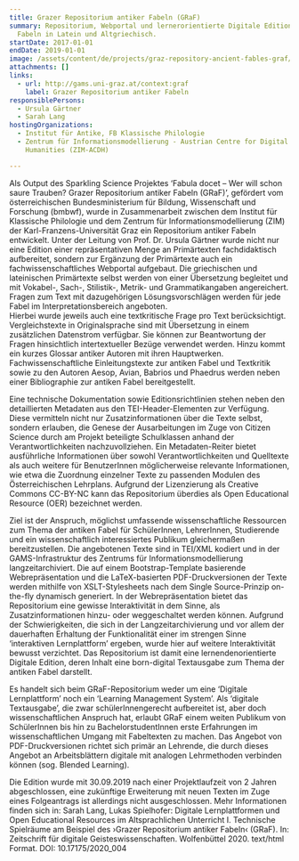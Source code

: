 ```yaml
---
title: Grazer Repositorium antiker Fabeln (GRaF)
summary: Repositorium, Webportal und lernerorientierte Digitale Edition antiker
  Fabeln in Latein und Altgriechisch.
startDate: 2017-01-01
endDate: 2019-01-01
image: /assets/content/de/projects/graz-repository-ancient-fables-graf/graf-logo-rot_2.png
attachments: []
links:
  - url: http://gams.uni-graz.at/context:graf
    label: Grazer Repositorium antiker Fabeln
responsiblePersons:
  - Ursula Gärtner
  - Sarah Lang
hostingOrganizations:
  - Institut für Antike, FB Klassische Philologie
  - Zentrum für Informationsmodellierung - Austrian Centre for Digital
    Humanities (ZIM-ACDH)

---
```

Als Output des Sparkling Science Projektes ‘Fabula docet – Wer will schon saure Trauben? Grazer Repositorium antiker Fabeln (GRaF)’, gefördert vom österreichischen Bundesministerium für Bildung, Wissenschaft und Forschung (bmbwf), wurde in Zusammenarbeit zwischen dem Institut für Klassische Philologie und dem Zentrum für Informationsmodellierung (ZIM) der Karl-Franzens-Universität Graz ein Repositorium antiker Fabeln entwickelt. Unter der Leitung von Prof. Dr. Ursula Gärtner wurde nicht nur eine Edition einer repräsentativen Menge an Primärtexten fachdidaktisch aufbereitet, sondern zur Ergänzung der Primärtexte auch ein fachwissenschaftliches Webportal aufgebaut. Die griechischen und lateinischen Primärtexte selbst werden von einer Übersetzung begleitet und mit Vokabel-, Sach-, Stilistik-, Metrik- und Grammatikangaben angereichert. Fragen zum Text mit dazugehörigen Lösungsvorschlägen werden für jede Fabel im Interpretationsbereich angeboten.  
Hierbei wurde jeweils auch eine textkritische Frage pro Text berücksichtigt. Vergleichstexte in Originalsprache sind mit Übersetzung in einem zusätzlichen Datenstrom verfügbar. Sie können zur Beantwortung der Fragen hinsichtlich intertextueller Bezüge verwendet werden. Hinzu kommt ein kurzes Glossar antiker Autoren mit ihren Hauptwerken. Fachwissenschaftliche Einleitungstexte zur antiken Fabel und Textkritik sowie zu den Autoren Aesop, Avian, Babrios und Phaedrus werden neben  einer Bibliographie zur antiken Fabel bereitgestellt.

Eine technische Dokumentation sowie Editionsrichtlinien stehen neben den detaillierten Metadaten aus den TEI-Header-Elementen zur Verfügung. Diese vermitteln nicht nur Zusatzinformationen über die Texte selbst, sondern erlauben, die Genese der Ausarbeitungen im Zuge von Citizen Science durch am Projekt beteiligte Schulklassen anhand der Verantwortlichkeiten nachzuvollziehen. Ein Metadaten-Reiter bietet ausführliche Informationen über sowohl Verantwortlichkeiten und Quelltexte als auch weitere für BenutzerInnen möglicherweise relevante Informationen, wie etwa die Zuordnung einzelner Texte zu passenden Modulen des Österreichischen Lehrplans. Aufgrund der Lizenzierung als Creative Commons CC-BY-NC kann das Repositorium überdies als Open Educational Resource (OER) bezeichnet werden.

Ziel ist der Anspruch, möglichst umfassende wissenschaftliche Ressourcen zum Thema der antiken Fabel für SchülerInnen, LehrerInnen, Studierende und ein wissenschaftlich interessiertes Publikum gleichermaßen bereitzustellen. Die angebotenen Texte sind in TEI/XML kodiert und in der GAMS-Infrastruktur des Zentrums für Informationsmodellierung langzeitarchiviert. Die auf einem Bootstrap-Template basierende Webrepräsentation und die LaTeX-basierten PDF-Druckversionen der Texte werden mithilfe von XSLT-Stylesheets nach dem Single Source-Prinzip on-the-fly dynamisch generiert. In der Webrepräsentation bietet das Repositorium eine gewisse Interaktivität in dem Sinne, als Zusatzinformationen hinzu- oder weggeschaltet werden können. Aufgrund der Schwierigkeiten, die sich in der Langzeitarchivierung und vor allem der dauerhaften Erhaltung der Funktionalität einer im strengen Sinne ‘interaktiven Lernplattform’ ergeben, wurde hier auf weitere Interaktivität bewusst verzichtet. Das Repositorium ist damit eine lernendenorientierte Digitale Edition, deren Inhalt eine born-digital Textausgabe zum Thema der antiken Fabel darstellt.

Es handelt sich beim GRaF-Repositorium weder um eine ‘Digitale Lernplattform’ noch ein ‘Learning Management System’. Als ‘digitale Textausgabe’, die zwar schülerInnengerecht aufbereitet ist, aber doch wissenschaftlichen Anspruch hat, erlaubt GRaF einem weiten Publikum von SchülerInnen bis hin zu BachelorstudentInnen erste Erfahrungen im wissenschaftlichen Umgang mit Fabeltexten zu machen. Das Angebot von PDF-Druckversionen richtet sich primär an Lehrende, die durch dieses Angebot an Arbeitsblättern digitale mit analogen Lehrmethoden verbinden können (sog. Blended Learning).

Die Edition wurde mit 30.09.2019 nach einer Projektlaufzeit von 2 Jahren abgeschlossen, eine zukünftige Erweiterung mit neuen Texten im Zuge eines Folgeantrags ist allerdings nicht ausgeschlossen. Mehr Informationen finden sich in: Sarah Lang, Lukas Spielhofer: Digitale Lernplattformen und Open Educational Resources im Altsprachlichen Unterricht I. Technische Spielräume am Beispiel des ›Grazer Repositorium antiker Fabeln‹ (GRaF). In: Zeitschrift für digitale Geisteswissenschaften. Wolfenbüttel 2020. text/html Format. DOI: 10.17175/2020\_004